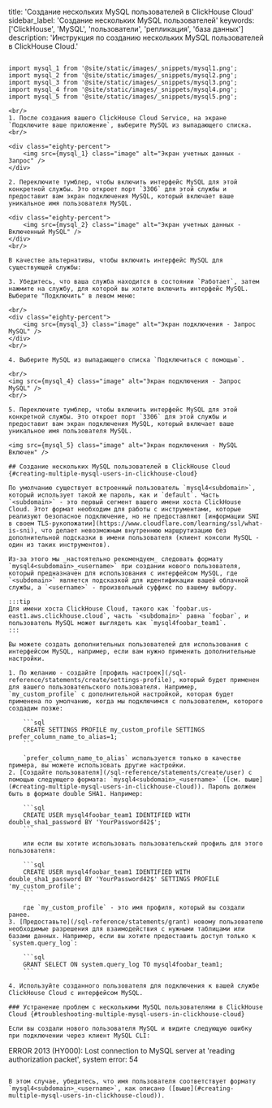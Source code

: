 title: 'Создание нескольких MySQL пользователей в ClickHouse Cloud'
sidebar_label: 'Создание нескольких MySQL пользователей'
keywords: ['ClickHouse', 'MySQL', 'пользователи', 'репликация', 'база данных']
description: 'Инструкция по созданию нескольких MySQL пользователей в ClickHouse Cloud.'
```

import mysql_1 from '@site/static/images/_snippets/mysql1.png';
import mysql_2 from '@site/static/images/_snippets/mysql2.png';
import mysql_3 from '@site/static/images/_snippets/mysql3.png';
import mysql_4 from '@site/static/images/_snippets/mysql4.png';
import mysql_5 from '@site/static/images/_snippets/mysql5.png';

<br/>
1. После создания вашего ClickHouse Cloud Service, на экране `Подключите ваше приложение`, выберите MySQL из выпадающего списка.
<br/>

<div class="eighty-percent">
    <img src={mysql_1} class="image" alt="Экран учетных данных - Запрос" />
</div>

2. Переключите тумблер, чтобы включить интерфейс MySQL для этой конкретной службы. Это откроет порт `3306` для этой службы и предоставит вам экран подключения MySQL, который включает ваше уникальное имя пользователя MySQL.

<div class="eighty-percent">
    <img src={mysql_2} class="image" alt="Экран учетных данных - Включенный MySQL" />
</div>
<br/>

В качестве альтернативы, чтобы включить интерфейс MySQL для существующей службы:

3. Убедитесь, что ваша служба находится в состоянии `Работает`, затем нажмите на службу, для которой вы хотите включить интерфейс MySQL. Выберите "Подключить" в левом меню:

<br/>
<div class="eighty-percent">
    <img src={mysql_3} class="image" alt="Экран подключения - Запрос MySQL" />
</div>
<br/>

4. Выберите MySQL из выпадающего списка `Подключиться с помощью`.

<br/>
<img src={mysql_4} class="image" alt="Экран подключения - Запрос MySQL" />
<br/>

5. Переключите тумблер, чтобы включить интерфейс MySQL для этой конкретной службы. Это откроет порт `3306` для этой службы и предоставит вам экран подключения MySQL, который включает ваше уникальное имя пользователя MySQL.

<img src={mysql_5} class="image" alt="Экран подключения - MySQL Включен" />

## Создание нескольких MySQL пользователей в ClickHouse Cloud {#creating-multiple-mysql-users-in-clickhouse-cloud}

По умолчанию существует встроенный пользователь `mysql4<subdomain>`, который использует такой же пароль, как и `default`. Часть `<subdomain>` - это первый сегмент вашего имени хоста ClickHouse Cloud. Этот формат необходим для работы с инструментами, которые реализуют безопасное подключение, но не предоставляют [информации SNI в своем TLS-рукопожатии](https://www.cloudflare.com/learning/ssl/what-is-sni), что делает невозможным внутреннюю маршрутизацию без дополнительной подсказки в имени пользователя (клиент консоли MySQL - один из таких инструментов).

Из-за этого мы _настоятельно рекомендуем_ следовать формату `mysql4<subdomain>_<username>` при создании нового пользователя, который предназначен для использования с интерфейсом MySQL, где `<subdomain>` является подсказкой для идентификации вашей облачной службы, а `<username>` - произвольный суффикс по вашему выбору.

:::tip
Для имени хоста ClickHouse Cloud, такого как `foobar.us-east1.aws.clickhouse.cloud`, часть `<subdomain>` равна `foobar`, и пользователь MySQL может выглядеть как `mysql4foobar_team1`.
:::

Вы можете создать дополнительных пользователей для использования с интерфейсом MySQL, например, если вам нужно применить дополнительные настройки.

1. По желанию - создайте [профиль настроек](/sql-reference/statements/create/settings-profile), который будет применен для вашего пользовательского пользователя. Например, `my_custom_profile` с дополнительной настройкой, которая будет применена по умолчанию, когда мы подключимся с пользователем, которого создадим позже:

    ```sql
    CREATE SETTINGS PROFILE my_custom_profile SETTINGS prefer_column_name_to_alias=1;
    ```

    `prefer_column_name_to_alias` используется только в качестве примера, вы можете использовать другие настройки.
2. [Создайте пользователя](/sql-reference/statements/create/user) с помощью следующего формата: `mysql4<subdomain>_<username>` ([см. выше](#creating-multiple-mysql-users-in-clickhouse-cloud)). Пароль должен быть в формате double SHA1. Например:

    ```sql
    CREATE USER mysql4foobar_team1 IDENTIFIED WITH double_sha1_password BY 'YourPassword42$';
    ```

    или если вы хотите использовать пользовательский профиль для этого пользователя:

    ```sql
    CREATE USER mysql4foobar_team1 IDENTIFIED WITH double_sha1_password BY 'YourPassword42$' SETTINGS PROFILE 'my_custom_profile';
    ```

    где `my_custom_profile` - это имя профиля, который вы создали ранее.
3. [Предоставьте](/sql-reference/statements/grant) новому пользователю необходимые разрешения для взаимодействия с нужными таблицами или базами данных. Например, если вы хотите предоставить доступ только к `system.query_log`:

    ```sql
    GRANT SELECT ON system.query_log TO mysql4foobar_team1;
    ```

4. Используйте созданного пользователя для подключения к вашей службе ClickHouse Cloud с интерфейсом MySQL.

### Устранение проблем с несколькими MySQL пользователями в ClickHouse Cloud {#troubleshooting-multiple-mysql-users-in-clickhouse-cloud}

Если вы создали нового пользователя MySQL и видите следующую ошибку при подключении через клиент MySQL CLI:

```
ERROR 2013 (HY000): Lost connection to MySQL server at 'reading authorization packet', system error: 54
```

В этом случае, убедитесь, что имя пользователя соответствует формату `mysql4<subdomain>_<username>`, как описано ([выше](#creating-multiple-mysql-users-in-clickhouse-cloud)).
